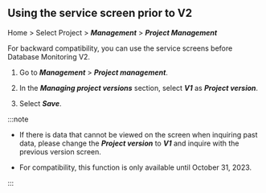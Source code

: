 ## Using the service screen prior to V2

Home > Select Project > **_Management_** > **_Project Management_**

<ImgLang img='db-v2-ver-management.png' desc='Managing Project Versions' />

For backward compatibility, you can use the service screens before Database Monitoring V2. 

1.  Go to **_Management_** > **_Project management_**.

2.  In the **_Managing project versions_** section, select **_V1_** as **_Project version_**. 

3.  Select **_Save_**.

:::note

-   If there is data that cannot be viewed on the screen when inquiring past data, please change the **_Project version_** to **_V1_** and inquire with the previous version screen.

-   For compatibility, this function is only available until October 31, 2023.

:::
